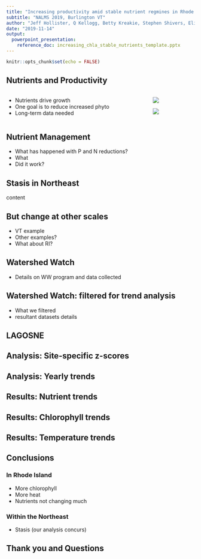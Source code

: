 ```yaml
---
title: "Increasing productivity amid stable nutrient regmines in Rhode Island Lakes and Reservoirs"
subtitle: "NALMS 2019, Burlington VT"
author: "Jeff Hollister, Q Kellogg, Betty Kreakie, Stephen Shivers, Elizabeth Herron, Linda Green, Bryan Milstead, and Art Gold"
date: "2019-11-14"
output:  
  powerpoint_presentation:
    reference_doc: increasing_chla_stable_nutrients_template.pptx
---
```


```r
knitr::opts_chunk$set(echo = FALSE)
```

## Nutrients and Productivity
::::::::::::::{.columns}
:::{.column}
- Nutrients drive growth
- One goal is to reduce increased phyto
- Long-term data needed
:::
:::{.column}

![](figures/es-2016-02575v_0006.jpeg)

![](figures/tn_tp_chla_plot.jpg)
:::
::::::::::::::

## Nutrient Management

- What has happened with P and N reductions?
- What 
- Did it work?

## Stasis in Northeast

content

## But change at other scales

- VT example
- Other examples?
- What about RI?

## Watershed Watch

- Details on WW program and data collected

## Watershed Watch: filtered for trend analysis

- What we filtered
- resultant datasets details

## LAGOSNE

## Analysis: Site-specific z-scores

## Analysis: Yearly trends

## Results: Nutrient trends

## Results: Chlorophyll trends

## Results: Temperature trends

## Conclusions

### In Rhode Island
- More chlorophyll
- More heat
- Nutrients not changing much

### Within the Northeast
- Stasis (our analysis concurs)

## Thank you and Questions